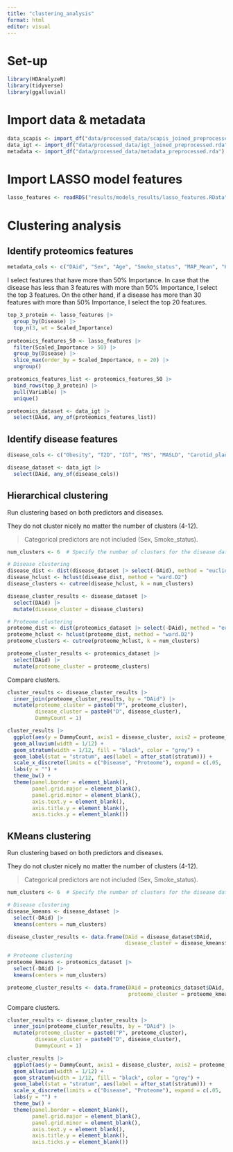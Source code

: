 ```yaml
---
title: "clustering_analysis"
format: html
editor: visual
---
```


# Set-up

```r
library(HDAnalyzeR)
library(tidyverse)
library(ggalluvial)
```

# Import data & metadata

```r
data_scapis <- import_df("data/processed_data/scapis_joined_preprocessed.rda")
data_igt <- import_df("data/processed_data/igt_joined_preprocessed.rda")
metadata <- import_df("data/processed_data/metadata_preprocessed.rda")
```

# Import LASSO model features

```r
lasso_features <- readRDS("results/models_results/lasso_features.RData")
```

# Clustering analysis

## Identify proteomics features

```r
metadata_cols <- c("DAid", "Sex", "Age", "Smoke_status", "MAP_Mean", "HbA1c", "Chol", "LDL", "HDL", "TG", "ALT", "GGT", "Urate", "Crea", "eGFR", "CRP", "Hb", "WBC", "PLT")
```

I select features that have more than 50% Importance. In case that the disease has less than 3 features with more than 50% Importance, I select the top 3 features. On the other hand, if a disease has more than 30 features with more than 50% Importance, I select the top 20 features.

```r
top_3_protein <- lasso_features |> 
  group_by(Disease) |> 
  top_n(3, wt = Scaled_Importance)
  
proteomics_features_50 <- lasso_features |> 
  filter(Scaled_Importance > 50) |> 
  group_by(Disease) |>
  slice_max(order_by = Scaled_Importance, n = 20) |> 
  ungroup()

proteomics_features_list <- proteomics_features_50 |> 
  bind_rows(top_3_protein) |>
  pull(Variable) |> 
  unique()
```

```r
proteomics_dataset <- data_igt |> 
  select(DAid, any_of(proteomics_features_list))
```

## Identify disease features

```r
disease_cols <- c("Obesity", "T2D", "IGT", "MS", "MASLD", "Carotid_plaque", "CAC", "Sleep_apnea")
```

```r
disease_dataset <- data_igt |> 
  select(DAid, any_of(disease_cols))
```

## Hierarchical clustering

Run clustering based on both predictors and diseases.

They do not cluster nicely no matter the number of clusters (4-12).

> Categorical predictors are not included (Sex, Smoke_status).

```r
num_clusters <- 6  # Specify the number of clusters for the disease data

# Disease clustering
disease_dist <- dist(disease_dataset |> select(-DAid), method = "euclidean")
disease_hclust <- hclust(disease_dist, method = "ward.D2")
disease_clusters <- cutree(disease_hclust, k = num_clusters)

disease_cluster_results <- disease_dataset |> 
  select(DAid) |> 
  mutate(disease_cluster = disease_clusters)

# Proteome clustering
proteome_dist <- dist(proteomics_dataset |> select(-DAid), method = "euclidean")
proteome_hclust <- hclust(proteome_dist, method = "ward.D2")
proteome_clusters <- cutree(proteome_hclust, k = num_clusters)

proteome_cluster_results <- proteomics_dataset |> 
  select(DAid) |> 
  mutate(proteome_cluster = proteome_clusters)
```

Compare clusters.

```r
cluster_results <- disease_cluster_results |> 
  inner_join(proteome_cluster_results, by = "DAid") |> 
  mutate(proteome_cluster = paste0("P", proteome_cluster),
         disease_cluster = paste0("D", disease_cluster),
         DummyCount = 1)

cluster_results |> 
  ggplot(aes(y = DummyCount, axis1 = disease_cluster, axis2 = proteome_cluster)) +
  geom_alluvium(width = 1/12) +
  geom_stratum(width = 1/12, fill = "black", color = "grey") +
  geom_label(stat = "stratum", aes(label = after_stat(stratum))) +
  scale_x_discrete(limits = c("Disease", "Proteome"), expand = c(.05, .05)) +
  labs(y = "") +
  theme_bw() + 
  theme(panel.border = element_blank(), 
        panel.grid.major = element_blank(),
        panel.grid.minor = element_blank(),
        axis.text.y = element_blank(),
        axis.title.y = element_blank(),
        axis.ticks.y = element_blank())
```

## KMeans clustering

Run clustering based on both predictors and diseases.

They do not cluster nicely no matter the number of clusters (4-12).

> Categorical predictors are not included (Sex, Smoke_status).

```r
num_clusters <- 6  # Specify the number of clusters for the disease data

# Disease clustering
disease_kmeans <- disease_dataset |> 
  select(-DAid) |> 
  kmeans(centers = num_clusters)

disease_cluster_results <- data.frame(DAid = disease_dataset$DAid, 
                                      disease_cluster = disease_kmeans$cluster)

# Proteome clustering
proteome_kmeans <- proteomics_dataset |> 
  select(-DAid) |> 
  kmeans(centers = num_clusters)

proteome_cluster_results <- data.frame(DAid = proteomics_dataset$DAid, 
                                       proteome_cluster = proteome_kmeans$cluster)
```

Compare clusters.

```r
cluster_results <- disease_cluster_results |> 
  inner_join(proteome_cluster_results, by = "DAid") |> 
  mutate(proteome_cluster = paste0("P", proteome_cluster),
         disease_cluster = paste0("D", disease_cluster),
         DummyCount = 1)

cluster_results |> 
  ggplot(aes(y = DummyCount, axis1 = disease_cluster, axis2 = proteome_cluster)) +
  geom_alluvium(width = 1/12) +
  geom_stratum(width = 1/12, fill = "black", color = "grey") +
  geom_label(stat = "stratum", aes(label = after_stat(stratum))) +
  scale_x_discrete(limits = c("Disease", "Proteome"), expand = c(.05, .05)) +
  labs(y = "") +
  theme_bw() + 
  theme(panel.border = element_blank(), 
        panel.grid.major = element_blank(),
        panel.grid.minor = element_blank(),
        axis.text.y = element_blank(),
        axis.title.y = element_blank(),
        axis.ticks.y = element_blank())
```